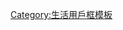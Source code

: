 {{Userbox
  |id=[[File:Rotating_earth_(large).gif|45px|地球 (The Earth)]]
  |id-c=#C3FDB8
  |info=這個用戶對於'''整個外面的世界'''感到失望。
  |info-c=#C3FDB8
  |info-s=10
  |border-c=#C3FDB8
}}{{Clear}}
<includeonly>[[Category:對於整個外面的世界感到失望的維基人|{{PAGENAME}}]]</includeonly><noinclude>
[[Category:對於整個外面的世界感到失望的維基人| ]]
[[Category:生活用戶框模板]]
</noinclude>
